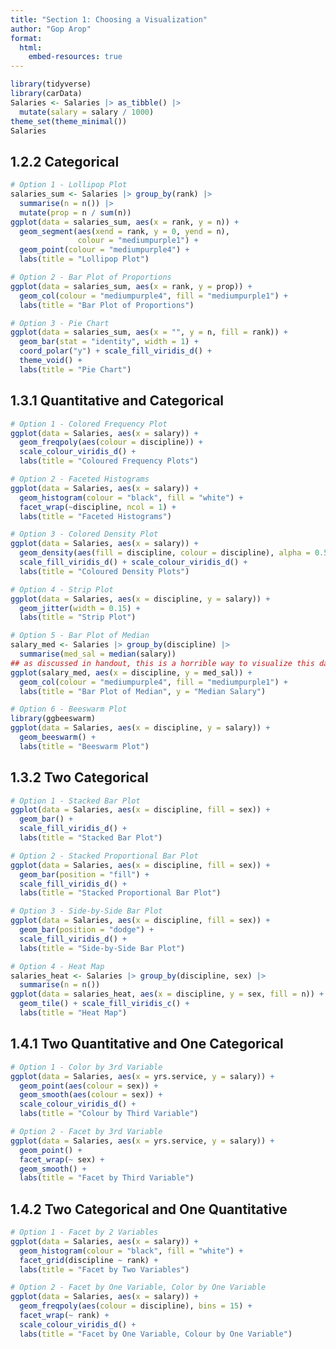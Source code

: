 ```yaml
---
title: "Section 1: Choosing a Visualization"
author: "Gop Arop"
format: 
  html:
    embed-resources: true
---
```


```r
library(tidyverse)
library(carData)
Salaries <- Salaries |> as_tibble() |>
  mutate(salary = salary / 1000)
theme_set(theme_minimal())
Salaries
```


## 1.2.2 Categorical
```r
# Option 1 - Lollipop Plot
salaries_sum <- Salaries |> group_by(rank) |>
  summarise(n = n()) |>
  mutate(prop = n / sum(n))
ggplot(data = salaries_sum, aes(x = rank, y = n)) +
  geom_segment(aes(xend = rank, y = 0, yend = n),
               colour = "mediumpurple1") +
  geom_point(colour = "mediumpurple4") +
  labs(title = "Lollipop Plot")

# Option 2 - Bar Plot of Proportions
ggplot(data = salaries_sum, aes(x = rank, y = prop)) +
  geom_col(colour = "mediumpurple4", fill = "mediumpurple1") +
  labs(title = "Bar Plot of Proportions")

# Option 3 - Pie Chart
ggplot(data = salaries_sum, aes(x = "", y = n, fill = rank)) +
  geom_bar(stat = "identity", width = 1) +
  coord_polar("y") + scale_fill_viridis_d() +
  theme_void() +
  labs(title = "Pie Chart")
```


## 1.3.1 Quantitative and Categorical
```r
# Option 1 - Colored Frequency Plot
ggplot(data = Salaries, aes(x = salary)) +
  geom_freqpoly(aes(colour = discipline)) +
  scale_colour_viridis_d() +
  labs(title = "Coloured Frequency Plots")

# Option 2 - Faceted Histograms
ggplot(data = Salaries, aes(x = salary)) +
  geom_histogram(colour = "black", fill = "white") +
  facet_wrap(~discipline, ncol = 1) +
  labs(title = "Faceted Histograms")

# Option 3 - Colored Density Plot
ggplot(data = Salaries, aes(x = salary)) +
  geom_density(aes(fill = discipline, colour = discipline), alpha = 0.50) +
  scale_fill_viridis_d() + scale_colour_viridis_d() +
  labs(title = "Coloured Density Plots")

# Option 4 - Strip Plot
ggplot(data = Salaries, aes(x = discipline, y = salary)) +
  geom_jitter(width = 0.15) +
  labs(title = "Strip Plot")

# Option 5 - Bar Plot of Median
salary_med <- Salaries |> group_by(discipline) |>
  summarise(med_sal = median(salary))
## as discussed in handout, this is a horrible way to visualize this data!
ggplot(salary_med, aes(x = discipline, y = med_sal)) +
  geom_col(colour = "mediumpurple4", fill = "mediumpurple1") +
  labs(title = "Bar Plot of Median", y = "Median Salary")

# Option 6 - Beeswarm Plot
library(ggbeeswarm)
ggplot(data = Salaries, aes(x = discipline, y = salary)) +
  geom_beeswarm() +
  labs(title = "Beeswarm Plot")
```


## 1.3.2 Two Categorical
```r
# Option 1 - Stacked Bar Plot
ggplot(data = Salaries, aes(x = discipline, fill = sex)) +
  geom_bar() +
  scale_fill_viridis_d() +
  labs(title = "Stacked Bar Plot")

# Option 2 - Stacked Proportional Bar Plot
ggplot(data = Salaries, aes(x = discipline, fill = sex)) +
  geom_bar(position = "fill") +
  scale_fill_viridis_d() +
  labs(title = "Stacked Proportional Bar Plot")

# Option 3 - Side-by-Side Bar Plot
ggplot(data = Salaries, aes(x = discipline, fill = sex)) +
  geom_bar(position = "dodge") +
  scale_fill_viridis_d() +
  labs(title = "Side-by-Side Bar Plot")

# Option 4 - Heat Map
salaries_heat <- Salaries |> group_by(discipline, sex) |>
  summarise(n = n())
ggplot(data = salaries_heat, aes(x = discipline, y = sex, fill = n)) +
  geom_tile() + scale_fill_viridis_c() +
  labs(title = "Heat Map")

```



## 1.4.1 Two Quantitative and One Categorical

```r
# Option 1 - Color by 3rd Variable
ggplot(data = Salaries, aes(x = yrs.service, y = salary)) +
  geom_point(aes(colour = sex)) +
  geom_smooth(aes(colour = sex)) +
  scale_colour_viridis_d() +
  labs(title = "Colour by Third Variable")

# Option 2 - Facet by 3rd Variable
ggplot(data = Salaries, aes(x = yrs.service, y = salary)) +
  geom_point() +
  facet_wrap(~ sex) +
  geom_smooth() +
  labs(title = "Facet by Third Variable")
```


## 1.4.2 Two Categorical and One Quantitative

```r
# Option 1 - Facet by 2 Variables
ggplot(data = Salaries, aes(x = salary)) +
  geom_histogram(colour = "black", fill = "white") +
  facet_grid(discipline ~ rank) +
  labs(title = "Facet by Two Variables")

# Option 2 - Facet by One Variable, Color by One Variable
ggplot(data = Salaries, aes(x = salary)) +
  geom_freqpoly(aes(colour = discipline), bins = 15) +
  facet_wrap(~ rank) +
  scale_colour_viridis_d() +
  labs(title = "Facet by One Variable, Colour by One Variable")
```






